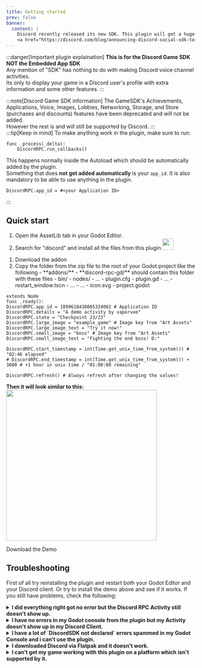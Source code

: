 ```yaml
---
title: Getting started
prev: false
banner:
  content: |
    Discord recently released its new SDK. This plugin will get a huge overhaul and new docs as soon as possible.
    <a href="https://discord.com/blog/announcing-discord-social-sdk-to-power-game-comms" target="_blank">Discord's anouncement</a>
---
```



:::danger[Important plugin explaination]
**This is for the Discord Game SDK NOT the Embedded App SDK** <br/>
Any mention of "SDK" has nothing to do with making Discord voice channel activities. <br/>
Its only to display your game in a Discord user's profile with extra information and some other features.
:::

:::note[Discord Game SDK information]
The GameSDK's Achievements, Applications, Voice, Images, Lobbies, Networking, Storage, and Store (purchases and discounts) features have been deprecated and will not be added. <br /> However the rest is and will still be supported by Discord.
:::
<br />
:::tip[Keep in mind] 
To make anything work in the plugin, make sure to run:
```gdscript
func _process(_delta):
    DiscordRPC.run_callbacks()
```

This happens normally inside the Autoload which should be automatically added by the plugin.<br />
Something that does **not get added automatically** is your `app_id`. It is also mandatory to be able to use anything in the plugin.

```gdscript
DiscordRPC.app_id = #<your Application ID>
```
:::

## Quick start

<Tabs>
  <TabItem label="Recommended">
    <Steps>
      <ol>
        <li>Open the AssetLib tab in your Godot Editor.</li>
        <li>
          Search for "discord" and install all the files from this plugin
          <img width="30px" src="https://raw.githubusercontent.com/vaporvee/discord-rpc-godot/main/project/assets/Logo_V2_Clyde.png"/>
        </li>
        <LastQuickSteps />
      </ol>
    </Steps>
  </TabItem>
  <TabItem label="Manual">
    <Steps>
      <ol>
        <li>
        <LinkButton href="https://github.com/vaporvee/discord-rpc-godot/releases/latest/download/ADDON-discord-rpc-godot.zip/"  icon="document" iconPlacement="start">Download the addon</LinkButton>
        </li>
        <li>
		Copy the folder from the zip file to the root of your Godot project like the following
		<FileTree>
		- **addons/**
		  - **discord-rpc-gd/** should contain this folder with these files
		    - bin/
			- nodes/
		    - ...
		    - plugin.cfg
		    - plugin.gd
		    - ...
		    - restart_window.tscn
		    - ...
		- …
		- icon.svg
		- project.godot
		</FileTree>
		</li>
        <LastQuickSteps />
      </ol>
    </Steps>
  </TabItem>
</Tabs>

```gdscript 
extends Node
func _ready():
DiscordRPC.app_id = 1099618430065324082 # Application ID
DiscordRPC.details = "A demo activity by vaporvee"
DiscordRPC.state = "Checkpoint 23/23"
DiscordRPC.large_image = "example_game" # Image key from "Art Assets"
DiscordRPC.large_image_text = "Try it now!"
DiscordRPC.small_image = "boss" # Image key from "Art Assets"
DiscordRPC.small_image_text = "Fighting the end boss! D:"

DiscordRPC.start_timestamp = int(Time.get_unix_time_from_system()) # "02:46 elapsed"
# DiscordRPC.end_timestamp = int(Time.get_unix_time_from_system()) + 3600 # +1 hour in unix time / "01:00:00 remaining"

DiscordRPC.refresh() # Always refresh after changing the values!
```
**Then it will look similar to this:**
<img width="400px" src="https://raw.githubusercontent.com/vaporvee/discord-rpc-godot/main/project/assets/ActivityPreview.svg" />

<LinkButton href="https://github.com/vaporvee/discord-rpc-godot/releases/latest/download/Demo-Export.zip"  icon="document" iconPlacement="start">Download the Demo</LinkButton>
## Troubleshooting
First of all try reinstalling the plugin and restart both your Godot Editor and your Discord client. Or try to install the demo above and see if it works. If you still have problems, check the following:
<details><summary><b>I did everything right got no error but the Discord RPC Activity still doesn't show up.</b></summary>
Check that `Discord Settings -> Activity Privacy -> Share your detected activities with others` is eneabled in your Discord client.<br/> ![Discord Settings Screenshot](/images/discord-activity-setting-screenshot.webp)</details>
<details><summary><b>I have no errors in my Godot console from the plugin but my Activity doesn't show up in my Discord Client.</b></summary>Make sure a `DiscordSDK.run_callbacks()` function runs in a `_process(delta)` function. This should happen in the Autoload added by the plugin.</details>
<details>
<summary><b>I have a lot of `DiscordSDK not declared` errors spammed in my Godot Console and i can't use the plugin.</b></summary> Make sure the plugin is actually enabled. Then the plugin should work and after the second restart you shouldn't get any errors from the plugin. But if it still gives you the errors delete this `.gdignore` file in your file explorer (will not be shown in the Godot Editor)
<FileTree>
- addons/
  - discord-rpc-gd/
	- bin/
      - **.gdignore**
  	- …
- …
- icon.svg
- project.godot
</FileTree>
and restart the editor manually.
</details>
<details>
<summary><b>I downloaded Discord via Flatpak and it doesn't work.</b></summary>
You can enable Rich Presence support by creating a symlink for a file Discord uses for RPC communication. You can see instructions on how to do that <a href="https://wiki.archlinux.org/title/Discord#Enabling_rich_presence_on_Flatpak">here</a>.
</details>
<details>
<summary><b>I can't get my game working with this plugin on a platform which isn't supported by it.</b></summary>
You would need to disable the plugin (that means never instantiate a scene containing its code). You do that with a custom manager. Here is a good example:
```gdscript
func is_discord_rpc_supported() -> bool:
    return game_platform == GamePlatform.PC and GDExtensionManager.is_extension_loaded("res://addons/discord-rpc-gd/bin/discord-rpc-gd.gdextension")

func _init_discord_rpc():
    if not is_discord_rpc_supported():
        return
    var discord_rich_presence_scene: PackedScene = load("res://scenes/integration/discord_rich_presence.tscn")
    discord_rich_presence = discord_rich_presence_scene.instantiate()
    add_child(discord_rich_presence)
    discord_rich_presence.initialize()
    ```
</details>
